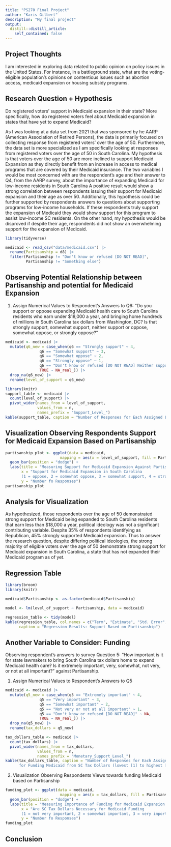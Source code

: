 ```yaml
---
title: "PS270 Final Project"
author: "Karis Gilbert"
description: "My final project"
output:
  distill::distill_article:
    self_contained: false
---
```




## Project Thoughts

I am interested in exploring data related to public opinion on policy issues in the United States. For instance, in a battleground state, what are the voting-eligible population's opinions on contentious issues such as abortion access, medicaid expansion or housing subsidy programs. 

## Research Question + Hypothesis 

Do registered voters' support in Medicaid expansion in their state? More specifically, how do registered voters feel about Medicaid expansion in states that have yet to expand Medicaid? 

As I was looking at a data set from 2021 that was sponsored by he AARP (American Association of Retired Persons), the data is primarily focused on collecting response from registered voters' over the age of 50. Furthermore, the data set is more specialized as I am specifically looking at responses from registered voters over the age of 50 in South Carolina. My hypothesis is that voters over the age of 50 are more inclined to support Medicaid Expansion as they directly benefit from an increase in access to medical programs that are covered by their Medicaid insurance. The two variables I would be most concerned with are the respondent's age and their answer to Q4, from the AARP survey, about the importance of expanding Medicaid for low-income residents in South Carolina A positive result would show a strong correlation between respondents issuing their support for Medicaid expansion and their age as over 50. Additionally, this hypothesis could be further supported by respondents answers to questions about supporting programs for low-income households. If these respondents truly support the expansion of Medicaid they would show support for this program to assist low-income SC residents. On the other hand, my hypothesis would be disproved if despite their age, respondents did not show an overwhelming support for the expansion of Medicaid.

```r
library(tidyverse)

medicaid <- read_csv("data/medicaid.csv") |>
  rename(Partisanship = d8) |>
  filter(Partisanship != "Don't know or refused [DO NOT READ]",
         Partisanship != "Something else")

```


## Observing Potential Relationship between Partisanship and potential for Medicaid Expansion

1. Assign Numerical Values to Respondent's Answers to Q6: "Do you support or oppose expanding Medicaid health care to South Carolina residents who earn under $18,000 a year, and bringing home hundreds of millions in South Carolina tax dollars from Washington, DC? Is that strongly support, somewhat support, neither support or oppose, somewhat oppose, or strongly oppose?" 

```r
medicaid <- medicaid |>
  mutate(q6_new = case_when(q6 == "Strongly support" ~ 4,
               q6 == "Somewhat support" ~ 3,
               q6 == "Somewhat oppose" ~ 2,
               q6 == "Strongly oppose" ~ 1,
               q6 == "Don't know or refused [DO NOT READ] Neither support or oppose [DO NOT READ]" ~ NA,
               TRUE ~ NA_real_)) |>
  drop_na(q6_new) |>
  rename(level_of_support = q6_new)

```

```r
library(knitr)
support_table <- medicaid |> 
  count(level_of_support) |>
  pivot_wider(names_from = level_of_support,
              values_from = n,
              names_prefix = "Support_Level_") 
kable(support_table, caption = "Number of Responses for Each Assigned Level of Support for Medicaid Expansion")
```


## Visualization Observing Respondents Support for Medicaid Expansion Based on Partisanship

```r
partisanship_plot <- ggplot(data = medicaid,
                        mapping = aes(x = level_of_support, fill = Partisanship)) +
  geom_bar(position = "dodge") + 
  labs(title = "Measuring Support for Medicaid Expansion Against Partisanship",
       x = "Support for Medicaid Expansion in South Carolina 
       (1 = oppose, 2 = somewhat oppose, 3 = somewhat support, 4 = strong support)",
       y = "Number fo Responses")
partisanship_plot
```


## Analysis for Visualization

As hypothesized, those respondents over the age of 50 demonstrated strong support for Medicaid being expanded to South Carolina residents that earn less than $18,000 a year, political ideology was not a significant contributing variable. Despite 35% of respondents identifying as Republican, 45% strongly supported Medicaid expansion. Thus to answer the research question, despite differing political ideologies, the strong majority of eligible voters over the age of 50 demonstrate strong support for Medicaid expansion in South Carolina, a state that has not expanded their Medicaid program as of yet. 


## Regression Table 
```r
library(broom)
library(knitr)

medicaid$Partisanship <- as.factor(medicaid$Partisanship)

model <- lm(level_of_support ~ Partisanship, data = medicaid)

regression_table <- tidy(model)
kable(regression_table, col.names = c("Term", "Estimate", "Std. Error", "t value", "p value"),
      caption = "Regression Results: Support Based on Partisanship")
```


## Another Variable to Consider: Funding

Observing respondent's answers to survey Question 5: "How important is it for state lawmakers to bring South Carolina tax dollars home to expand Medicaid health care? Is it extremely important, very, somewhat, not very, or not at all important?" against Partisanship. 

1. Assign Numerical Values to Respondent's Answers to Q5 
```r
medicaid <- medicaid |>
  mutate(q5_new = case_when(q5 == "Extremely important" ~ 4,
               q5 == "Very important" ~ 3,
               q5 == "Somewhat important" ~ 2,
               q5 == "Not very or not at all important" ~ 1,
               q5 == "Don't know or refused [DO NOT READ]" ~ NA,
               TRUE ~ NA_real_)) |>
  drop_na(q5_new) |>
  rename(tax_dollars = q5_new)

```

```r
tax_dollars_table <- medicaid |> 
  count(tax_dollars) |>
  pivot_wider(names_from = tax_dollars,
              values_from = n,
              names_prefix = "Monetary_Support_Level_") 
kable(tax_dollars_table, caption = "Number of Responses for Each Assigned Level of Support 
      for Funding Medicaid from SC Tax Dollars (lowest [1] to highest [5]")

```




2. Visualization Observing Respondents Views towards funding Medicaid based on Partisanship
```r
funding_plot <- ggplot(data = medicaid,
                        mapping = aes(x = tax_dollars, fill = Partisanship)) +
  geom_bar(position = "dodge") + 
  labs(title = "Measuring Importance of Funding for Medicaid Expansion Against Partisanship",
       x = "Are SC Tax Dollars Necessary for Medicaid Funding 
       (1 = not very important, 2 = somewhat important, 3 = very important, 4 = extremely important)",
       y = "Number fo Responses")
funding_plot
```



## Conclusion 





